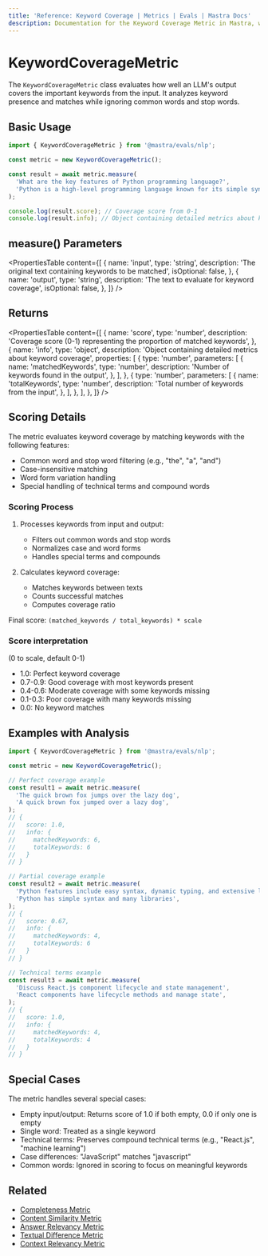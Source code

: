 ```yaml
---
title: 'Reference: Keyword Coverage | Metrics | Evals | Mastra Docs'
description: Documentation for the Keyword Coverage Metric in Mastra, which evaluates how well LLM outputs cover important keywords from the input.
---
```


# KeywordCoverageMetric

The `KeywordCoverageMetric` class evaluates how well an LLM's output covers the important keywords from the input. It analyzes keyword presence and matches while ignoring common words and stop words.

## Basic Usage

```typescript
import { KeywordCoverageMetric } from '@mastra/evals/nlp';

const metric = new KeywordCoverageMetric();

const result = await metric.measure(
  'What are the key features of Python programming language?',
  'Python is a high-level programming language known for its simple syntax and extensive libraries.',
);

console.log(result.score); // Coverage score from 0-1
console.log(result.info); // Object containing detailed metrics about keyword coverage
```

## measure() Parameters

<PropertiesTable
  content={[
    {
      name: 'input',
      type: 'string',
      description: 'The original text containing keywords to be matched',
      isOptional: false,
    },
    {
      name: 'output',
      type: 'string',
      description: 'The text to evaluate for keyword coverage',
      isOptional: false,
    },
  ]}
/>

## Returns

<PropertiesTable
  content={[
    {
      name: 'score',
      type: 'number',
      description: 'Coverage score (0-1) representing the proportion of matched keywords',
    },
    {
      name: 'info',
      type: 'object',
      description: 'Object containing detailed metrics about keyword coverage',
      properties: [
        {
          type: 'number',
          parameters: [
            {
              name: 'matchedKeywords',
              type: 'number',
              description: 'Number of keywords found in the output',
            },
          ],
        },
        {
          type: 'number',
          parameters: [
            {
              name: 'totalKeywords',
              type: 'number',
              description: 'Total number of keywords from the input',
            },
          ],
        },
      ],
    },
  ]}
/>

## Scoring Details

The metric evaluates keyword coverage by matching keywords with the following features:

- Common word and stop word filtering (e.g., "the", "a", "and")
- Case-insensitive matching
- Word form variation handling
- Special handling of technical terms and compound words

### Scoring Process

1. Processes keywords from input and output:

   - Filters out common words and stop words
   - Normalizes case and word forms
   - Handles special terms and compounds

2. Calculates keyword coverage:
   - Matches keywords between texts
   - Counts successful matches
   - Computes coverage ratio

Final score: `(matched_keywords / total_keywords) * scale`

### Score interpretation

(0 to scale, default 0-1)

- 1.0: Perfect keyword coverage
- 0.7-0.9: Good coverage with most keywords present
- 0.4-0.6: Moderate coverage with some keywords missing
- 0.1-0.3: Poor coverage with many keywords missing
- 0.0: No keyword matches

## Examples with Analysis

```typescript
import { KeywordCoverageMetric } from '@mastra/evals/nlp';

const metric = new KeywordCoverageMetric();

// Perfect coverage example
const result1 = await metric.measure(
  'The quick brown fox jumps over the lazy dog',
  'A quick brown fox jumped over a lazy dog',
);
// {
//   score: 1.0,
//   info: {
//     matchedKeywords: 6,
//     totalKeywords: 6
//   }
// }

// Partial coverage example
const result2 = await metric.measure(
  'Python features include easy syntax, dynamic typing, and extensive libraries',
  'Python has simple syntax and many libraries',
);
// {
//   score: 0.67,
//   info: {
//     matchedKeywords: 4,
//     totalKeywords: 6
//   }
// }

// Technical terms example
const result3 = await metric.measure(
  'Discuss React.js component lifecycle and state management',
  'React components have lifecycle methods and manage state',
);
// {
//   score: 1.0,
//   info: {
//     matchedKeywords: 4,
//     totalKeywords: 4
//   }
// }
```

## Special Cases

The metric handles several special cases:

- Empty input/output: Returns score of 1.0 if both empty, 0.0 if only one is empty
- Single word: Treated as a single keyword
- Technical terms: Preserves compound technical terms (e.g., "React.js", "machine learning")
- Case differences: "JavaScript" matches "javascript"
- Common words: Ignored in scoring to focus on meaningful keywords

## Related

- [Completeness Metric](./completeness)
- [Content Similarity Metric](./content-similarity)
- [Answer Relevancy Metric](./answer-relevancy)
- [Textual Difference Metric](./textual-difference)
- [Context Relevancy Metric](./context-relevancy)
